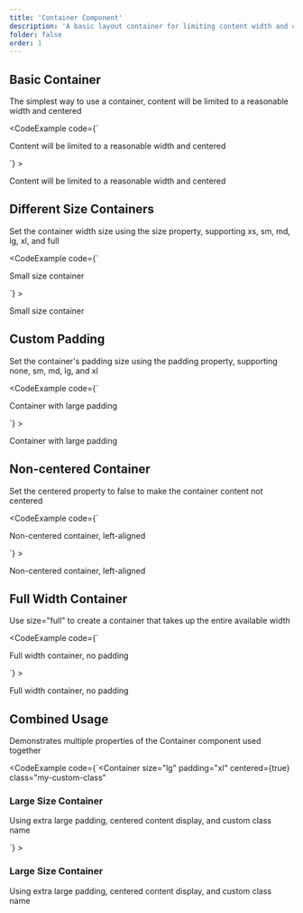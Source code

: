 ```yaml
---
title: 'Container Component'
description: 'A basic layout container for limiting content width and centering display, supporting various sizes and padding options'
folder: false
order: 1
---
```



## Basic Container

The simplest way to use a container, content will be limited to a reasonable width and centered

<CodeExample
  code={`<Container>
  <p>Content will be limited to a reasonable width and centered</p>
</Container>`}
>
  <Container border>
    <p>Content will be limited to a reasonable width and centered</p>
  </Container>
</CodeExample>

## Different Size Containers

Set the container width size using the size property, supporting xs, sm, md, lg, xl, and full

<CodeExample
  code={`<Container size="sm">
  <p>Small size container</p>
</Container>`}
>
  <Container size="sm" border>
    <p>Small size container</p>
  </Container>
</CodeExample>

## Custom Padding

Set the container's padding size using the padding property, supporting none, sm, md, lg, and xl

<CodeExample
  code={`<Container padding="lg">
  <p>Container with large padding</p>
</Container>`}
>
  <Container padding="lg" border>
    <p>Container with large padding</p>
  </Container>
</CodeExample>

## Non-centered Container

Set the centered property to false to make the container content not centered

<CodeExample
  code={`<Container centered={false}>
  <p>Non-centered container, left-aligned</p>
</Container>`}
>
  <Container centered={false} border>
    <p>Non-centered container, left-aligned</p>
  </Container>
</CodeExample>

## Full Width Container

Use size="full" to create a container that takes up the entire available width

<CodeExample
  code={`<Container size="full" padding="none">
  <p>Full width container, no padding</p>
</Container>`}
>
  <Container size="full" padding="none" border>
    <p>Full width container, no padding</p>
  </Container>
</CodeExample>

## Combined Usage

Demonstrates multiple properties of the Container component used together

<CodeExample
  code={`<Container 
  size="lg" 
  padding="xl" 
  centered={true}
  class="my-custom-class"
>
  <div class="bg-base-200 p-4 rounded-lg">
    <h3 class="text-lg font-bold">Large Size Container</h3>
    <p>Using extra large padding, centered content display, and custom class name</p>
  </div>
</Container>`}
>
  <Container 
    size="lg" 
    padding="xl" 
    centered={true}
    class="my-custom-class"
    border
  >
    <div class="bg-base-200 p-4 rounded-lg">
      <h3 class="text-lg font-bold">Large Size Container</h3>
      <p>Using extra large padding, centered content display, and custom class name</p>
    </div>
  </Container>
</CodeExample> 